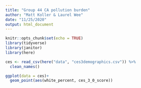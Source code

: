 ```yaml
---
title: "Group 44 CA pollution burden"
author: "Matt Koller & Laurel Wee"
date: "11/25/2020"
output: html_document
---
```


```r
knitr::opts_chunk$set(echo = TRUE)
library(tidyverse)
library(janitor)
library(here)
```

```r
ces <- read_csv(here("data", "ces3demographics.csv")) %>% 
  clean_names()
```

```r
ggplot(data = ces)+
  geom_point(aes(white_percent, ces_3_0_score))
```

